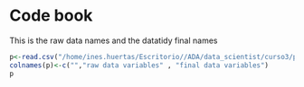 Code book
========================================================

This is the raw data names and the datatidy final names

```r
p<-read.csv("/home/ines.huertas/Escritorio//ADA/data_scientist/curso3/project/week/UCI HAR Dataset/col.csv")
colnames(p)<-c("","raw data variables" , "final data variables")
p
```
